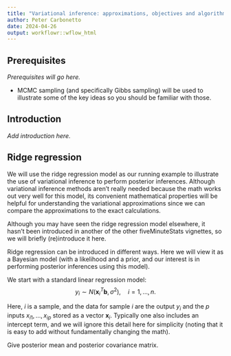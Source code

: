 ```yaml
---
title: "Variational inference: approximations, objectives and algorithms"
author: Peter Carbonetto
date: 2024-04-26
output: workflowr::wflow_html
---
```


## Prerequisites

*Prerequisites will go here.*

+ MCMC sampling (and specifically Gibbs sampling) will be used to
  illustrate some of the key ideas so you should be familiar with
  those.

## Introduction

*Add introduction here.*

## Ridge regression

We will use the ridge regression model as our running example to
illustrate the use of variational inference to perform posterior
inferences. Although variational inference methods aren't really
needed because the math works out very well for this model, its
convenient mathematical properties will be helpful for understanding
the variational approximations since we can compare the approximations
to the exact calculations.

Although you may have seen the ridge regression model elsewhere, it
hasn't been introduced in another of the other fiveMinuteStats
vignettes, so we will briefly (re)introduce it here.

Ridge regression can be introduced in different ways. Here we will
view it as a Bayesian model (with a likelihood and a prior, and our
interest is in performing posterior inferences using this model).

We start with a standard linear regression model:
$$
y_i \sim N(\mathbf{x}_i^T\mathbf{b}, \sigma^2), \quad i = 1, \ldots, n.
$$

Here, $i$ is a sample, and the data for sample $i$ are the output
$y_i$ and the $p$ inputs $x_{i1}, \ldots, x_{ip}$ stored as a vector
$\mathbf{x}_i$. Typically one also includes an intercept term, and we
will ignore this detail here for simplicity (noting that it is easy to
add without fundamentally changing the math).

Give posterior mean and posterior covariance matrix.

### 
